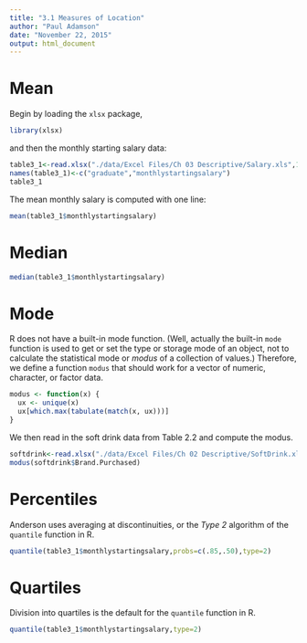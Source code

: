 ```yaml
---
title: "3.1 Measures of Location"
author: "Paul Adamson"
date: "November 22, 2015"
output: html_document
---
```

Mean
====
Begin by loading the `xlsx` package,

```r
library(xlsx)
```
and then the monthly starting salary data:
```r
table3_1<-read.xlsx("./data/Excel Files/Ch 03 Descriptive/Salary.xls",1)
names(table3_1)<-c("graduate","monthlystartingsalary")
table3_1
```

The mean monthly salary is computed with one line:

```r
mean(table3_1$monthlystartingsalary)
```

Median
======
```r
median(table3_1$monthlystartingsalary)
```
Mode
====
R does not have a built-in mode function. (Well, actually the built-in `mode` function
is used to get or set the type or storage mode of an object, not to calculate the statistical
mode or *modus* of a collection of values.) Therefore, we define a function `modus` that should
work for a vector of numeric, character, or factor data.
```r
modus <- function(x) {
  ux <- unique(x)
  ux[which.max(tabulate(match(x, ux)))]
}
```
We then read in the soft drink data from Table 2.2 and compute the modus.
```r
softdrink<-read.xlsx("./data/Excel Files/Ch 02 Descriptive/SoftDrink.xls",1)
modus(softdrink$Brand.Purchased)
```
Percentiles
===========
Anderson uses averaging at discontinuities, or the *Type 2* algorithm of the `quantile` function
in R.
```r
quantile(table3_1$monthlystartingsalary,probs=c(.85,.50),type=2)
```
Quartiles
=========
Division into quartiles is the default for the `quantile` function in R.
```r
quantile(table3_1$monthlystartingsalary,type=2)
```